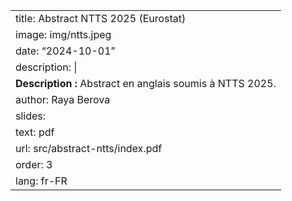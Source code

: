 ---
title: Abstract NTTS 2025 (Eurostat)
image: img/ntts.jpeg
date: "2024-10-01"
description: |
  <b>Description :</b> Abstract en anglais soumis à NTTS 2025.
author: Raya Berova
slides:
  text: pdf
  url: src/abstract-ntts/index.pdf
order: 3
lang: fr-FR
---
